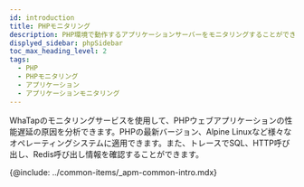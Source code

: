 ```yaml
---
id: introduction
title: PHPモニタリング
description: PHP環境で動作するアプリケーションサーバーをモニタリングすることができます。
displyed_sidebar: phpSidebar
toc_max_heading_level: 2
tags:
  - PHP
  - PHPモニタリング
  - アプリケーション
  - アプリケーションモニタリング
---
```



<!-- PHP 개요 들어갈 자리 -->

WhaTapのモニタリングサービスを使用して、PHPウェブアプリケーションの性能遅延の原因を分析できます。PHPの最新バージョン、Alpine Linuxなど様々なオペレーティングシステムに適用できます。また、トレースでSQL、HTTP呼び出し、Redis呼び出し情報を確認することができます。 

<!-- {@video: https://www.whatap.io/video/product/ko/app_php.mp4} -->

{@include: ../common-items/_apm-common-intro.mdx}  
